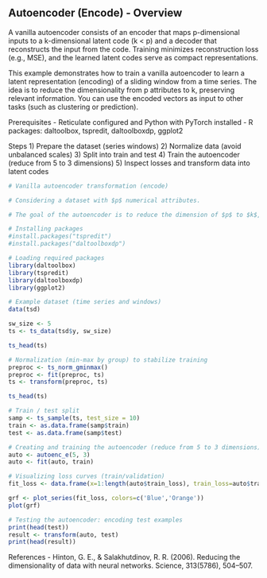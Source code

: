 ## Autoencoder (Encode) - Overview

A vanilla autoencoder consists of an encoder that maps p-dimensional inputs to a k-dimensional latent code (k < p) and a decoder that reconstructs the input from the code. Training minimizes reconstruction loss (e.g., MSE), and the learned latent codes serve as compact representations.

This example demonstrates how to train a vanilla autoencoder to learn a latent representation (encoding) of a sliding window from a time series. The idea is to reduce the dimensionality from p attributes to k, preserving relevant information. You can use the encoded vectors as input to other tasks (such as clustering or prediction).

Prerequisites
- Reticulate configured and Python with PyTorch installed
- R packages: daltoolbox, tspredit, daltoolboxdp, ggplot2

Steps
1) Prepare the dataset (series windows)
2) Normalize data (avoid unbalanced scales)
3) Split into train and test
4) Train the autoencoder (reduce from 5 to 3 dimensions)
5) Inspect losses and transform data into latent codes

```r
# Vanilla autoencoder transformation (encode)

# Considering a dataset with $p$ numerical attributes. 

# The goal of the autoencoder is to reduce the dimension of $p$ to $k$, such that these $k$ attributes are enough to recompose the original $p$ attributes. 

# Installing packages
#install.packages("tspredit")
#install.packages("daltoolboxdp")
```

```r
# Loading required packages
library(daltoolbox)
library(tspredit)
library(daltoolboxdp)
library(ggplot2)
```

```r
# Example dataset (time series and windows)
data(tsd)

sw_size <- 5
ts <- ts_data(tsd$y, sw_size)

ts_head(ts)
```

```r
# Normalization (min-max by group) to stabilize training
preproc <- ts_norm_gminmax()
preproc <- fit(preproc, ts)
ts <- transform(preproc, ts)

ts_head(ts)
```

```r
# Train / test split
samp <- ts_sample(ts, test_size = 10)
train <- as.data.frame(samp$train)
test <- as.data.frame(samp$test)
```

```r
# Creating and training the autoencoder (reduce from 5 to 3 dimensions)
auto <- autoenc_e(5, 3)
auto <- fit(auto, train)
```

```r
# Visualizing loss curves (train/validation)
fit_loss <- data.frame(x=1:length(auto$train_loss), train_loss=auto$train_loss,val_loss=auto$val_loss)

grf <- plot_series(fit_loss, colors=c('Blue','Orange'))
plot(grf)
```

```r
# Testing the autoencoder: encoding test examples
print(head(test))
result <- transform(auto, test)
print(head(result))
```

References
- Hinton, G. E., & Salakhutdinov, R. R. (2006). Reducing the dimensionality of data with neural networks. Science, 313(5786), 504–507.
